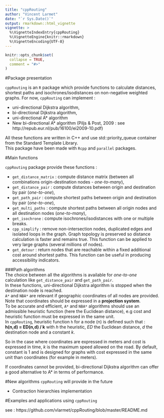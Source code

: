 ---
title: "cppRouting"
author: "Vincent Larmet"
date: "`r Sys.Date()`"
output: rmarkdown::html_vignette
vignette: >
  %\VignetteIndexEntry{cppRouting}
  %\VignetteEngine{knitr::rmarkdown}
  %\VignetteEncoding{UTF-8}
---

```{r setup, include=FALSE}
knitr::opts_chunk$set(
  collapse = TRUE,
  comment = "#>"
)
```

#Package presentation

`cppRouting` is an `R` package which provide functions to calculate distances, shortest paths and isochrones/isodistances on non-negative weighted graphs. 
For now, `cppRouting` can implement :  
  
  - uni-directional Dijkstra algorithm,
  - bi-directional Dijkstra algorithm,
  - uni-directional A* algorithm  
  - New bi-directional A* algorithm (Piljs & Post, 2009 : see http://repub.eur.nl/pub/16100/ei2009-10.pdf)
   
All these functions are written in C++ and use std::priority_queue container from the Standard Template Library.  
This package have been made with `Rcpp` and `parallel` packages.


#Main functions
  
`cppRouting` package provide these functions :  
  
- `get_distance_matrix` : compute distance matrix (between all combinations origin-destination nodes - *one-to-many*),  
- `get_distance_pair` : compute distances between origin and destination by pair (*one-to-one*),  
- `get_path_pair` : compute shortest paths between origin and destination by pair (*one-to-one*),  
- `get_multi_paths` : compute shortest paths between all origin nodes and all destination nodes (*one-to-many*),  
- `get_isochrone` : compute isochrones/isodistances with one or multiple breaks.  
- `cpp_simplify` : remove non-intersection nodes, duplicated edges and isolated loops in the graph. Graph topology is preserved so distance calculation is faster and remains true. This function can be applied to very large graphs (several millions of nodes).  
- `get_detour` : return nodes that are reachable within a fixed additional cost around shortest paths. This function can be useful in producing accessibility indicators.  
  
  
###Path algorithms                    
The choice between all the algorithms is available for *one-to-one* calculation like  `get_distance_pair` and `get_path_pair`.  
In these functions, uni-directional Dijkstra algorithm is stopped when the destination node is reached.  
`A*` and `NBA*` are relevant if geographic coordinates of all nodes are provided. Note that coordinates should be expressed in a **projection system**.  
To be accurate and efficient, `A*` and `NBA*` algorithms should use an admissible heuristic function (here the Euclidean distance), e.g cost and heuristic function must be expressed in the same unit.  
In `cppRouting`, heuristic function `h` for a node (n) is defined such that :   
**h(n,d) = ED(n,d) / k**
with *h* the heuristic, *ED* the Euclidean distance, *d* the destination node and a constant *k*.  

So in the case where coordinates are expressed in meters and cost is expressed in time, *k* is the maximum speed allowed on the road. By default, constant is 1 and is designed for graphs with cost expressed in the same unit than coordinates (for example in meters).  
  
If coordinates cannot be provided, bi-directional Dijkstra algorithm can offer a good alternative to A* in terms of performance.
  

#New algorithms `cppRouting` will provide in the future   
  
- Contraction hierarchies implementation  

#Examples and applications using `cppRouting`  

see : https://github.com/vlarmet/cppRouting/blob/master/README.md